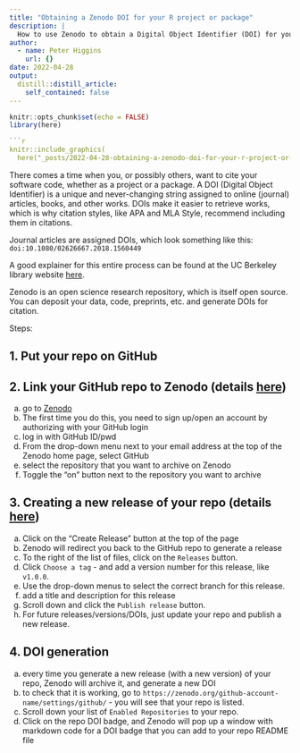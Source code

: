 ```yaml
---
title: "Obtaining a Zenodo DOI for your R project or package"
description: |
  How to use Zenodo to obtain a Digital Object Identifier (DOI) for your R project or package in a GitHub repo.
author:
  - name: Peter Higgins
    url: {}
date: 2022-04-28
output:
  distill::distill_article:
    self_contained: false
---
```



```r
knitr::opts_chunk$set(echo = FALSE)
library(here)

```r
knitr::include_graphics(
  here("_posts/2022-04-28-obtaining-a-zenodo-doi-for-your-r-project-or-package/zenodo.jpg"))
```


There comes a time when you, or possibly others, want to cite your software code, whether as a project or a package. A DOI (Digital Object Identifier) is a unique and never-changing string assigned to online (journal) articles, books, and other works. DOIs make it easier to retrieve works, which is why citation styles, like APA and MLA Style, recommend including them in citations. 

Journal articles are assigned DOIs, which look something like this: `doi:10.1080/02626667.2018.1560449`

A good explainer for this entire process can be found at the UC Berkeley library website [here](https://guides.lib.berkeley.edu/citeyourcode).

Zenodo is an open science research repository, which is itself open source. You can deposit your data, code, preprints, etc. and generate DOIs for citation.

Steps:

## 1. Put your repo on GitHub

## 2. Link your GitHub repo to Zenodo (details [here](https://zenodo.org/account/settings/github/))
  a. go to [Zenodo](https://zenodo.org)
  b. The first time you do this, you need to sign up/open an account by authorizing with your GitHub login
  c. log in with GitHub ID/pwd
  d. From the drop-down menu next to your email address at the top of the Zenodo home page, select GitHub
  e. select the repository that you want to archive on Zenodo
  f. Toggle the "on" button next to the repository you want to archive

## 3. Creating a new release of your repo (details [here](https://docs.github.com/en/repositories/releasing-projects-on-github/managing-releases-in-a-repository))
  a. Click on the "Create Release" button at the top of the page
  b. Zenodo will redirect you back to the GitHub repo to generate a release
  c. To the right of the list of files, click on the `Releases` button.
  d. Click `Choose a tag` - and add a version number for this release, like `v1.0.0`.
  e. Use the drop-down menus to select the correct branch for this release.
  f. add a title and description for this release
  g. Scroll down and click the `Publish release` button.
  h. For future releases/versions/DOIs, just update your repo and publish a new release.

## 4. DOI generation 
  a. every time you generate a new release (with a new version) of your repo, Zenodo will archive it, and generate a new DOI
  b. to check that it is working, go to `https://zenodo.org/github-account-name/settings/github/` - you will see that your repo is listed.
  c. Scroll down your list of `Enabled Repositories` to your repo.
  d. Click on the repo DOI badge, and Zenodo will pop up a window with markdown code for a DOI badge that you can add to your repo README file



